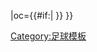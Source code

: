 {{fb team |t=-{zh-hans:阿特罗米托斯; zh-hk:艾杜美圖斯;}- |tan=阿特罗米托斯足球俱乐部 |tc=GRE |abb={{#if:{{{abb|}}}|AST{{0}}}} |oc={{#if:{{{oc|}}}|{{{oc}}} }} }}<!--
--><noinclude>[[Category:足球模板]]</noinclude>